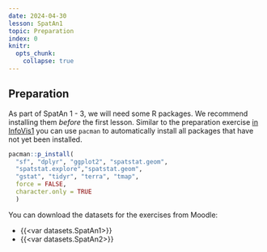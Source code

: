 ```yaml
---
date: 2024-04-30
lesson: SpatAn1
topic: Preparation
index: 0
knitr:
  opts_chunk:
    collapse: true
---
```


## Preparation {#sec-spatan-preparation}

As part of SpatAn 1 - 3, we will need some R packages. We recommend installing them *before* the first lesson. Similar to the preparation exercise [in InfoVis1](#sec-infovis-preparation) you can use `pacman` to automatically install all packages that have not yet been installed.

```r
pacman::p_install(
  "sf", "dplyr", "ggplot2", "spatstat.geom", 
  "spatstat.explore","spatstat.geom",
  "gstat", "tidyr", "terra", "tmap",
  force = FALSE,
  character.only = TRUE
  )
```

You can download the datasets for the exercises from Moodle:

- {{<var datasets.SpatAn1>}}
- {{<var datasets.SpatAn2>}}